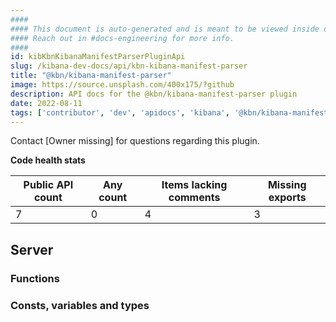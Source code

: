 ```yaml
---
####
#### This document is auto-generated and is meant to be viewed inside our experimental, new docs system.
#### Reach out in #docs-engineering for more info.
####
id: kibKbnKibanaManifestParserPluginApi
slug: /kibana-dev-docs/api/kbn-kibana-manifest-parser
title: "@kbn/kibana-manifest-parser"
image: https://source.unsplash.com/400x175/?github
description: API docs for the @kbn/kibana-manifest-parser plugin
date: 2022-08-11
tags: ['contributor', 'dev', 'apidocs', 'kibana', '@kbn/kibana-manifest-parser']
---
```




Contact [Owner missing] for questions regarding this plugin.

**Code health stats**

| Public API count  | Any count | Items lacking comments | Missing exports |
|-------------------|-----------|------------------------|-----------------|
| 7 | 0 | 4 | 3 |

## Server

### Functions
<DocDefinitionList data={kbnKibanaManifestParserObj.server.functions}/>

### Consts, variables and types
<DocDefinitionList data={kbnKibanaManifestParserObj.server.misc}/>

